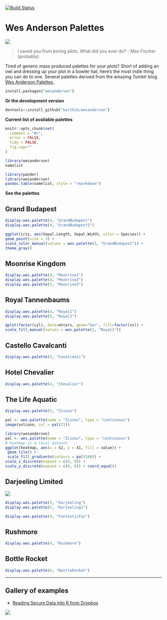 [![Build Status](https://travis-ci.org/karthik/wesanderson.png)](https://travis-ci.org/karthik/wesanderson)

# Wes Anderson Palettes

![](rushmore.jpg)

> I saved you from boring plots. What did you ever do? - Max Fischer (probably)

Tired of generic mass produced palettes for your plots? Short of adding an owl and dressing up your plot in a bowler hat, here's the most indie thing you can do to one. Several palettes derived from the amazing Tumblr blog [Wes Anderson Palettes.](http://wesandersonpalettes.tumblr.com/)

```coffee
install.packages("wesanderson")
```

__Or the development version__

```coffee
devtools::install_github("karthik/wesanderson")
```


__Current list of available palettes__

```r
knitr::opts_chunk$set(
  comment = "#>",
  error = FALSE,
  tidy = FALSE,
  fig.cap=""
)
```


```r
library(wesanderson)
namelist
```

```r
library(pander)
library(wesanderson)
pandoc.table(namelist, style = "rmarkdown")
```


__See the palettes__

## Grand Budapest

```r
display.wes.palette(4, "GrandBudapest")
display.wes.palette(4, "GrandBudapest2")
```
```r
ggplot(iris, aes(Sepal.Length, Sepal.Width, color = Species)) + 
geom_point(size = 3) + 
scale_color_manual(values = wes.palette(3, "GrandBudapest")) + 
theme_gray()
```

## Moonrise Kingdom

```r
display.wes.palette(4, "Moonrise1")
display.wes.palette(4, "Moonrise2")
display.wes.palette(5, "Moonrise3")
```

## Royal Tannenbaums

```r
display.wes.palette(4, "Royal1")
display.wes.palette(5, "Royal2")
```
```r
qplot(factor(cyl), data=mtcars, geom="bar", fill=factor(vs)) + 
scale_fill_manual(values = wes.palette(2, "Royal1"))
```


## Castello Cavalcanti

```r
display.wes.palette(5, "Cavalcanti")
```

## Hotel Chevalier

```r
display.wes.palette(4, "Chevalier")
```

## The Life Aquatic

```r
display.wes.palette(5, "Zissou")
```

```r
pal <- wes.palette(name = "Zissou", type = "continuous")
image(volcano, col = pal(21))
```


```r
library(wesanderson)
pal <- wes.palette(name = "Zissou", type = "continuous")
# heatmap is a local dataset
ggplot(heatmap, aes(x = X2, y = X1, fill = value)) +
 geom_tile() + 
 scale_fill_gradientn(colours = pal(100)) + 
scale_x_discrete(expand = c(0, 0)) +
scale_y_discrete(expand = c(0, 0)) + coord_equal() 
```


## Darjeeling Limited

![](http://i.imgur.com/Z2nJvOG.jpg)

```r
display.wes.palette(5, "Darjeeling")
display.wes.palette(5, "Darjeeling2")
```


```r
display.wes.palette(4, "FantasticFox")
```


## Rushmore

```r
display.wes.palette(4, "Rushmore")
```

## Bottle Rocket

```r
display.wes.palette(6, "BottleRocket")
```


---


## Gallery of examples

* [Reading Secure Data Into R from Dropbox](http://aaronbaggett.com/notes/2014/03/28/reading-secure-data-into-r-from-dropbox/)

![](http://i.imgur.com/rKqbzQB.png)


